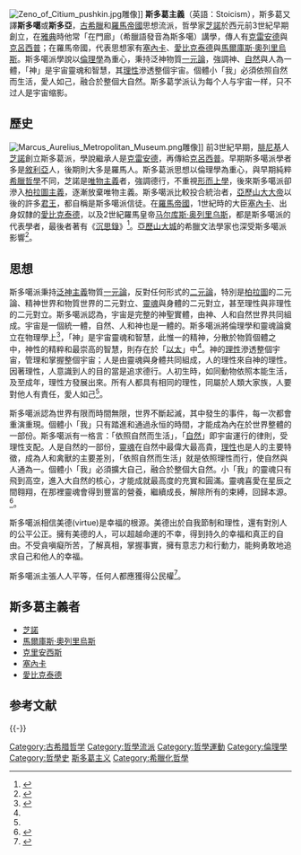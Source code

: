[[File:Zeno_of_Citium_pushkin.jpg|thumb]]雕像]]
'''斯多葛主義'''（英語：Stoicism），斯多葛又譯'''斯多噶'''或'''斯多亞'''，[[古希臘|古希臘]]和[[羅馬帝國|羅馬帝國]]思想流派，哲學家[[季蒂昂的芝诺|芝諾]]於西元前3世紀早期創立，在[[雅典|雅典]]時他常「在門廊」（希臘語發音為斯多噶）講學，傳人有[[克雷安德|克雷安德]]與[[克呂西普|克呂西普]]；在羅馬帝國，代表思想家有[[塞內卡|塞內卡]]、[[愛比克泰德|愛比克泰德]]與[[馬爾庫斯·奧列里烏斯|馬爾庫斯·奧列里烏斯]]。斯多噶派學說以[[倫理學|倫理學]]為重心，秉持泛神物質[[一元論|一元論]]，強調神、[[自然|自然]]與人為一體，「神」是宇宙靈魂和智慧，其[[理性|理性]]滲透整個宇宙。個體小「我」必須依照自然而生活，愛人如己，融合於整個大自然。斯多葛学派认为每个人与宇宙一样，只不过人是宇宙缩影。

==歷史==
[[File:Marcus_Aurelius_Metropolitan_Museum.png|thumb]]雕像]]
前3世紀早期，[[腓尼基|腓尼基]]人[[季蒂昂的芝诺|芝諾]]創立斯多葛派，學說繼承人是[[克雷安德|克雷安德]]，再傳給[[克呂西普|克呂西普]]。早期斯多噶派學者多是[[敘利亞|敘利亞]]人，後期則大多是羅馬人。斯多葛派思想以倫理學為重心，與早期純粹[[希臘哲學|希臘哲學]]不同，芝諾是[[唯物主義|唯物主義]]者，強調德行，不重視[[形而上學|形而上學]]，後來斯多噶派卻滲入[[柏拉圖主義|柏拉圖主義]]，逐漸放棄唯物主義。斯多噶派比較投合統治者，[[亞歷山大大帝|亞歷山大大帝]]以後的許多[[君王|君王]]，都自稱是斯多噶派信徒。在[[羅馬帝國|羅馬帝國]]，1世紀時的大臣[[塞內卡|塞內卡]]、出身奴隸的[[愛比克泰德|愛比克泰德]]，以及2世紀羅馬皇帝[[马尔库斯·奥列里乌斯|马尔库斯·奥列里乌斯]]，都是斯多噶派的代表學者，最後者著有《[[沉思錄|沉思錄]]》<ref name="羅">{{cite book|author=[[羅素|羅素]]（Bertrand Russell）|title=《西方哲學史》|chapter=第二十八章〈斯多葛主義〉|url=http://www.ebaomonthly.com/window/reading/philwest/philw_28.htm|publisher=翼報|accessdate=2014-11-02|language=zh-hant|archive-date=2020-04-10|archive-url=https://web.archive.org/web/20200410090508/http://www.ebaomonthly.com/window/reading/philwest/philw_28.htm|dead-url=no}}</ref>。[[亞歷山大城|亞歷山大城]]的希臘文法學家{{Link-en|迪斯科洛斯|Apollonius Dyscolus}}也深受斯多噶派影響<ref name="黃">{{cite book|author=黃正謙|title=《東海西海「心」「理」相通——中西文化比較通釋》|url=http://books.google.com.hk/books?id=7XK0AAAAQBAJ&printsec=frontcover&dq=%E6%9D%B1%E6%B5%B7%E8%A5%BF%E6%B5%B7&hl=zh-TW&sa=X&ei=xVVgVP39FKawmwX_4YFg&ved=0CB0Q6AEwAA#v=snippet&q=%E6%96%AF%E5%A4%9A%E8%91%9B&f=false|publisher=中華書局【香港】有限公司|location=香港|year=2012|isbn=9789888148615|language=zh-hant|access-date=2014-11-10|archive-date=2014-11-10|archive-url=https://web.archive.org/web/20141110152904/http://books.google.com.hk/books?id=7XK0AAAAQBAJ&printsec=frontcover&dq=%E6%9D%B1%E6%B5%B7%E8%A5%BF%E6%B5%B7&hl=zh-TW&sa=X&ei=xVVgVP39FKawmwX_4YFg&ved=0CB0Q6AEwAA#v=snippet&q=%E6%96%AF%E5%A4%9A%E8%91%9B&f=false|dead-url=no}}</ref>{{rp|446}}。

==思想==
斯多噶派秉持[[泛神主義|泛神主義]]物質[[一元論|一元論]]，反對任何形式的[[二元論|二元論]]，特別是[[柏拉圖|柏拉圖]]的二元論、精神世界和物質世界的二元對立、[[靈魂|靈魂]]與身體的二元對立，甚至理性與非理性的二元對立。斯多噶派認為，宇宙是完整的神聖實體，由神、人和自然世界共同組成。宇宙是一個統一體，自然、人和神也是一體的。斯多噶派將倫理學和靈魂論奠立在物理學上<ref name="丁">{{cite journal|author=丁福寧|title=〈斯多噶學派的視為己有（Oikeiōsis）〉|url=http://readopac1.ncl.edu.tw/nclJournal/search/detail.jsp?sysId=0006742665&dtdId=000040&search_type=detail&la=ch&checked=&unchecked=0010006742665,0020005801626,0030005423945,0040004990933,0050006245546,|journal=《國立台灣大學哲學論評》|year=2013|volume=46|pages=1-52|accessdate=2014-11-02|language=zh-hant|archive-date=2020-10-01|archive-url=https://web.archive.org/web/20201001021052/http://readopac1.ncl.edu.tw/nclJournal/search/detail.jsp?sysId=0006742665&dtdId=000040&search_type=detail&la=ch&checked=&unchecked=0010006742665,0020005801626,0030005423945,0040004990933,0050006245546,|dead-url=no}}</ref>{{rp|1、43}}，「神」是宇宙靈魂和智慧，此惟一的精神，分散於物質個體之中，神性的精粹和最崇高的智慧，則存在於「[[以太|以太]]」中<ref name="黃"/>{{rp|141-142}}。神的[[理性|理性]]滲透整個宇宙，管理和掌握整個宇宙；人是由靈魂與身體共同組成，人的理性來自神的理性。因著理性，人意識到人的目的當是追求德行。人初生時，如同動物依照本能生活，及至成年，理性方發展出來。所有人都具有相同的理性，同屬於人類大家族，人要對他人有責任，愛人如己<ref name="丁"/>{{rp|44、1}}。

斯多噶派認為世界有限而時間無限，世界不斷起滅，其中發生的事件，每一次都會重演重現。個體小「我」只有踏進和通過永恒的時間，才能成為內在於世界整體的一部份。斯多噶派有一格言：「依照自然而生活」，「[[自然|自然]]」即宇宙運行的律則，受理性支配。人是自然的一部份，[[靈魂|靈魂]]在自然中最偉大最高貴，[[理性|理性]]也是人的主要特徵，成為人和禽獸的主要差別，「依照自然而生活」就是依照理性而行，使自然與人通為一。個體小「我」必須擴大自己，融合於整個大自然。小「我」的靈魂只有飛到高空，進入大自然的核心，才能成就最高度的充實和圓滿。靈魂喜愛在星辰之間翱翔，在那裡靈魂會得到豐富的營養，繼續成長，解除所有的束縛，回歸本源。<ref name="余論">{{cite book|author=[[余英時|余英時]]|title=《論天人之際：中國古代思想起源試探》|url=http://vdisk.weibo.com/search/?type=public&keyword=%E8%AB%96%E5%A4%A9%E4%BA%BA%E4%B9%8B%E9%9A%9B|publisher=聯經出版事業股份有限公司|location=台北|year=2014|isbn=957084325X|language=zh-hant|access-date=2014-11-08|archive-date=2021-11-10|archive-url=https://web.archive.org/web/20211110163229/https://vdisk.weibo.com/search/?type=public&keyword=%25E8%25AB%2596%25E5%25A4%25A9%25E4%25BA%25BA%25E4%25B9%258B%25E9%259A%259B|dead-url=no}}</ref>{{rp|216-217}}。

斯多噶派相信美德(virtue)是幸福的根源。美德出於自我節制和理性，還有對別人的公平公正。擁有美德的人，可以超越命運的不幸，得到持久的幸福和真正的自由。不受貪嗔癡所苦，了解真相，掌握事實，擁有意志力和行動力，能夠勇敢地追求自己和他人的幸福。

斯多噶派主張人人平等，任何人都應獲得公民權<ref>{{cite news |title=论斯多葛学派自然法思想及影响 |url=https://www.xzbu.com/3/view-3227799.htm |publisher=《世界华商经济年鉴·科技财经版》 2012年第5期 |accessdate=2021-06-16 |archive-date=2021-06-24 |archive-url=https://web.archive.org/web/20210624200752/https://www.xzbu.com/3/view-3227799.htm |dead-url=no }}</ref>。

==斯多葛主義者==
*[[季蒂昂的芝諾|芝諾]]
*[[馬爾庫斯·奧列里烏斯|馬爾庫斯·奧列里烏斯]]
*[[克里安西斯|克里安西斯]]
*[[塞內卡|塞內卡]]
*[[愛比克泰德|愛比克泰德]]

== 参考文献 ==
{{Reflist}}

{{-}}
{{Navboxes |list1 =
{{斯多葛主義}}
{{Greek schools of philosophy}}
{{科學哲學}}
{{语言哲学}}
{{Philosophy navigation}}
}}

[[Category:古希腊哲学|Category:古希腊哲学]]
[[Category:哲學流派|Category:哲學流派]]
[[Category:哲學運動|Category:哲學運動]]
[[Category:倫理學|Category:倫理學]]
[[Category:哲學史|Category:哲學史]]
[[Category:斯多葛主义|]]
[[Category:希臘化哲學|Category:希臘化哲學]]